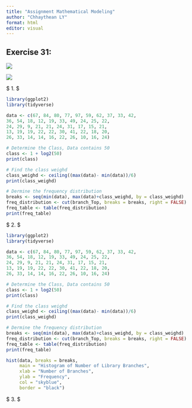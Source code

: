 ---
title: "Assignment Mathematical Modeling"
author: "Chhaythean LY"
format: html
editor: visual
---

## Exercise 31:

![](images/Exercise%2031.jpg)

![](images/Exercise%2031.1-01.jpg)

\$ 1. \quad \text{Construct a frequency distribution for the data.} \$

```{r}
library(ggplot2)
library(tidyverse)

data <- c(67, 84, 80, 77, 97, 59, 62, 37, 33, 42,
36, 54, 18, 12, 19, 33, 49, 24, 25, 22,
24, 29, 9, 21, 21, 24, 31, 17, 15, 21,
13, 19, 19, 22, 22, 30, 41, 22, 18, 20,
26, 33, 14, 14, 16, 22, 26, 10, 16, 24)

# Determine the Class, Data contains 50
class <- 1 + log2(50)
print(class)

# Find the class weighd
class_weighd <- ceiling((max(data)- min(data))/6)
print(class_weighd)

# Dermine the frequency distribution
breaks <- seq(min(data), max(data)+class_weighd, by = class_weighd)
freq_distribution <- cut(branch_Top, breaks = breaks, right = FALSE)
freq_table <- table(freq_distribution)
print(freq_table)

```

\$ 2. \quad \text{Construnct a histogram for the data } \$

```{r}
library(ggplot2)
library(tidyverse)

data <- c(67, 84, 80, 77, 97, 59, 62, 37, 33, 42,
36, 54, 18, 12, 19, 33, 49, 24, 25, 22,
24, 29, 9, 21, 21, 24, 31, 17, 15, 21,
13, 19, 19, 22, 22, 30, 41, 22, 18, 20,
26, 33, 14, 14, 16, 22, 26, 10, 16, 24)

# Determine the Class, Data contains 50
class <- 1 + log2(50)
print(class)

# Find the class weighd
class_weighd <- ceiling((max(data)- min(data))/6)
print(class_weighd)

# Dermine the frequency distribution
breaks <- seq(min(data), max(data)+class_weighd, by = class_weighd)
freq_distribution <- cut(branch_Top, breaks = breaks, right = FALSE)
freq_table <- table(freq_distribution)
print(freq_table)

hist(data, breaks = breaks, 
     main = "Histogram of Number of Library Branches", 
     xlab = "Number of Branches", 
     ylab = "Frequency", 
     col = "skyblue", 
     border = "black")
```

\$ 3. \quad \text{Describe the shape of the histogram} \$
